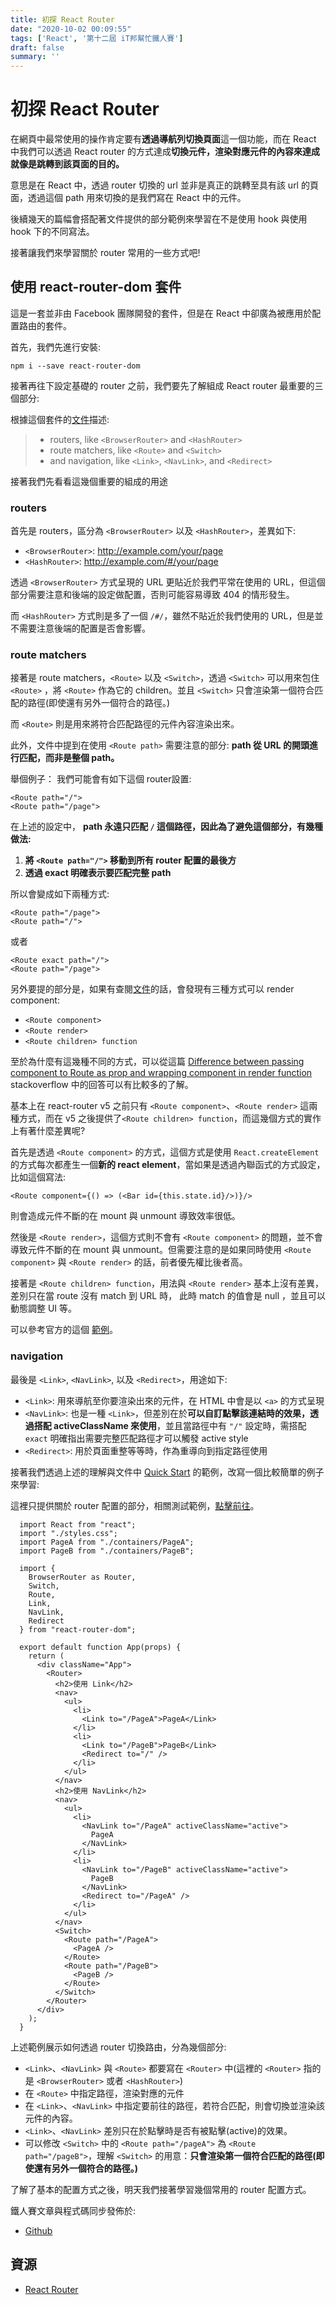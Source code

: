 ```yaml
---
title: 初探 React Router
date: "2020-10-02 00:09:55"
tags: ['React', '第十二屆 iT邦幫忙鐵人賽']
draft: false
summary: ''
---
```


# 初探 React Router

在網頁中最常使用的操作肯定要有**透過導航列切換頁面**這一個功能，而在 React 中我們可以透過 React router 的方式達成**切換元件，渲染對應元件的內容來達成就像是跳轉到該頁面的目的。**


意思是在 React 中，透過 router 切換的 url 並非是真正的跳轉至具有該 url 的頁面，透過這個 path 用來切換的是我們寫在 React 中的元件。

後續幾天的篇幅會搭配著文件提供的部分範例來學習在不是使用 hook 與使用 hook 下的不同寫法。

接著讓我們來學習關於 router 常用的一些方式吧!

## 使用 react-router-dom 套件

這是一套並非由 Facebook 團隊開發的套件，但是在 React 中卻廣為被應用於配置路由的套件。

首先，我們先進行安裝:

```bash=
npm i --save react-router-dom
```

接著再往下設定基礎的 router 之前，我們要先了解組成 React router 最重要的三個部分:

根據這個套件的[文件](https://reactrouter.com/web/guides/primary-components)描述:

>- routers, like `<BrowserRouter>` and `<HashRouter>`
>- route matchers, like `<Route>` and `<Switch>`
>- and navigation, like `<Link>`, `<NavLink>`, and `<Redirect>`

接著我們先看看這幾個重要的組成的用途

### routers

首先是 routers，區分為 `<BrowserRouter>` 以及 `<HashRouter>`，差異如下:

- `<BrowserRouter>`: http://example.com/your/page
- `<HashRouter>`: http://example.com/#/your/page

透過 `<BrowserRouter>` 方式呈現的 URL 更貼近於我們平常在使用的 URL，但這個部分需要注意和後端的設定做配置，否則可能容易導致 404 的情形發生。

而 `<HashRouter>` 方式則是多了一個 `/#/`，雖然不貼近於我們使用的 URL，但是並不需要注意後端的配置是否會影響。

### route matchers

接著是 route matchers，`<Route>` 以及 `<Switch>`，透過 `<Switch>` 可以用來包住 `<Route>` ，將 `<Route>` 作為它的 children。並且 `<Switch>` 只會渲染第一個符合匹配的路徑(即使還有另外一個符合的路徑。)

而 `<Route>` 則是用來將符合匹配路徑的元件內容渲染出來。

此外，文件中提到在使用 `<Route path>` 需要注意的部分: **path 從 URL 的開頭進行匹配，而非是整個 path。**

舉個例子： 我們可能會有如下這個 router設置:

```jsx=
<Route path="/">
<Route path="/page">
```

在上述的設定中， **path 永遠只匹配 `/` 這個路徑，因此為了避免這個部分，有幾種做法:**
1. **將 `<Route path="/">` 移動到所有 router 配置的最後方**
2. **透過 exact 明確表示要匹配完整 path**

所以會變成如下兩種方式:

```jsx=
<Route path="/page">
<Route path="/">
```

或者

```jsx=
<Route exact path="/">
<Route path="/page">
```

另外要提的部分是，如果有查閱[文件](https://reactrouter.com/web/api/Route)的話，會發現有三種方式可以 render component:

- `<Route component>`
- `<Route render>`
- `<Route children> function`

至於為什麼有這幾種不同的方式，可以從這篇 [Difference between passing component to Route as prop and wrapping component in render function](https://stackoverflow.com/questions/59256109/difference-between-passing-component-to-route-as-prop-and-wrapping-component-in) stackoverflow 中的回答可以有比較多的了解。

基本上在 react-router v5 之前只有 `<Route component>`、`<Route render>` 這兩種方式，而在 v5 之後提供了`<Route children> function`，而這幾個方式的實作上有著什麼差異呢?

首先是透過 `<Route component>` 的方式，這個方式是使用 `React.createElement` 的方式每次都產生一個**新的 react element**，當如果是透過內聯函式的方式設定，比如這個寫法:

```jsx=
<Route component={() => (<Bar id={this.state.id}/>)}/>
```

則會造成元件不斷的在 mount 與 unmount 導致效率很低。

然後是 `<Route render>`，這個方式則不會有 `<Route component>` 的問題，並不會導致元件不斷的在 mount 與 unmount。但需要注意的是如果同時使用 `<Route component>` 與 `<Route render>` 的話，前者優先權比後者高。

接著是 `<Route children> function`，用法與 `<Route render>` 基本上沒有差異，差別只在當 route 沒有 match 到 URL 時， 此時 match 的值會是 null ，並且可以動態調整 UI 等。

可以參考官方的這個 [範例](https://reactrouter.com/web/api/Route/children-func)。

### navigation

最後是 `<Link>`, `<NavLink>`, 以及 `<Redirect>`，用途如下:

- `<Link>`: 用來導航至你要渲染出來的元件，在 HTML 中會是以 `<a>` 的方式呈現
- `<NavLink>`: 也是一種 `<Link>`，但差別在於**可以自訂點擊該連結時的效果，透過搭配 activeClassName 來使用**，並且當路徑中有 `"/"` 設定時，需搭配 `exact` 明確指出需要完整匹配路徑才可以觸發 active style
- `<Redirect>`: 用於頁面重整等等時，作為重導向到指定路徑使用

接著我們透過上述的理解與文件中 [Quick Start](https://reactrouter.com/web/guides/quick-start) 的範例，改寫一個比較簡單的例子來學習:

這裡只提供關於 router 配置的部分，相關測試範例，[點擊前往](https://codesandbox.io/s/quiet-mountain-glw7z?file=/src/App.js)。

```jsx=
  import React from "react";
  import "./styles.css";
  import PageA from "./containers/PageA";
  import PageB from "./containers/PageB";

  import {
    BrowserRouter as Router,
    Switch,
    Route,
    Link,
    NavLink,
    Redirect
  } from "react-router-dom";

  export default function App(props) {
    return (
      <div className="App">
        <Router>
          <h2>使用 Link</h2>
          <nav>
            <ul>
              <li>
                <Link to="/PageA">PageA</Link>
              </li>
              <li>
                <Link to="/PageB">PageB</Link>
                <Redirect to="/" />
              </li>
            </ul>
          </nav>
          <h2>使用 NavLink</h2>
          <nav>
            <ul>
              <li>
                <NavLink to="/PageA" activeClassName="active">
                  PageA
                </NavLink>
              </li>
              <li>
                <NavLink to="/PageB" activeClassName="active">
                  PageB
                </NavLink>
                <Redirect to="/PageA" />
              </li>
            </ul>
          </nav>
          <Switch>
            <Route path="/PageA">
              <PageA />
            </Route>
            <Route path="/PageB">
              <PageB />
            </Route>
          </Switch>
        </Router>
      </div>
    );
  }
```

上述範例展示如何透過 router 切換路由，分為幾個部分:

- `<Link>`、`<NavLink>` 與 `<Route>` 都要寫在 `<Router>` 中(這裡的 `<Router>` 指的是 `<BrowserRouter>` 或者 `<HashRouter>`)
- 在 `<Route>` 中指定路徑，渲染對應的元件
- 在 `<Link>`、`<NavLink>` 中指定要前往的路徑，若符合匹配，則會切換並渲染該元件的內容。
- `<Link>`、`<NavLink>` 差別只在於點擊時是否有被點擊(active)的效果。
- 可以修改 `<Switch>` 中的 `<Route path="/pageA">` 為 `<Route path="/pageB">`，理解 `<Switch>` 的用意：**只會渲染第一個符合匹配的路徑(即使還有另外一個符合的路徑。)**

了解了基本的配置方式之後，明天我們接著學習幾個常用的 router 配置方式。

鐵人賽文章與程式碼同步發佈於:
- [Github](https://github.com/penghuachen/React_30)

## 資源

- [React Router](https://reactrouter.com/)

